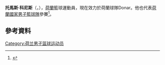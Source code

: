 {{blpsources|time=2015-07-17T18:20:34+00:00}}
'''托馬斯·科尼斯'''（{{lang-nl|'''Thomas Koenis'''}}，{{bd|1989年|12月11日}}），[[荷蘭|荷蘭]]籃球運動員，現在效力於荷蘭球隊Donar。他也代表[[荷蘭國家男子籃球隊|荷蘭國家男子籃球隊]]參賽<ref>{{cite web|url=http://www.gasterraflames.nl/nieuws/thomas-koenis-tekent-voor-3-jaar-bij-gasterra-flames|title=Thomas Koenis tekent voor 3 jaar bij GasTerra Flames » GasTerra Flames|date=15 September 2011|language=nl|accessdate=27 July 2013|trans_title=Thomas Koenis signs for 3 years with GasTerra Flames|archive-date=2013-05-19|archive-url=https://web.archive.org/web/20130519040607/http://www.gasterraflames.nl/nieuws/thomas-koenis-tekent-voor-3-jaar-bij-gasterra-flames|dead-url=no}}</ref>。

== 參考資料 == 
{{reflist}}

{{Authority control}}
{{DEFAULTSORT:Koenis, Thomas}}
[[Category:荷兰男子篮球运动员|Category:荷兰男子篮球运动员]]